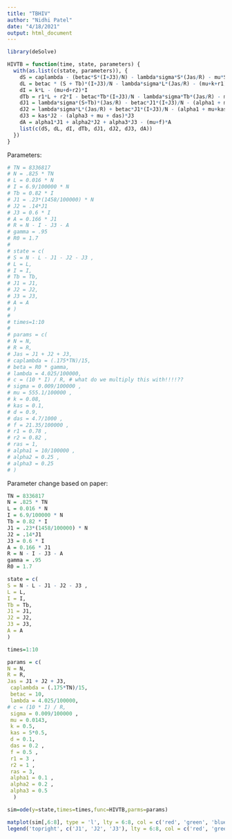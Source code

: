 ```yaml
---
title: "TBHIV"
author: "Nidhi Patel"
date: "4/18/2021"
output: html_document
---
```


```r
library(deSolve)
```

```r
HIVTB = function(time, state, parameters) {
  with(as.list(c(state, parameters)), {
    dS = caplambda - (betac*S*(I+J3)/N) - lambda*sigma*S*(Jas/R) - mu*S
    dL = betac * (S + Tb)*(I+J3)/N - lambda*sigma*L*(Jas/R) - (mu+k+r1)*L
    dI = k*L - (mu+d+r2)*I
    dTb = r1*L + r2*I - betac*Tb*(I+J3)/N - lambda*sigma*Tb*(Jas/R) - mu*Tb
    dJ1 = lambda*sigma*(S+Tb)*(Jas/R) - betac*J1*(I+J3)/N - (alpha1 + mu)*J1 + ras*J2
    dJ2 = lambda*sigma*L*(Jas/R) + betac*J1*(I+J3)/N - (alpha1 + mu+kas+ras)*J2
    dJ3 = kas*J2 - (alpha3 + mu + das)*J3
    dA = alpha1*J1 + alpha2*J2 + alpha3*J3 - (mu+f)*A
    list(c(dS, dL, dI, dTb, dJ1, dJ2, dJ3, dA))
  })
}
```

Parameters:

```r
# TN = 8336817
# N = .825 * TN
# L = 0.016 * N
# I = 6.9/100000 * N
# Tb = 0.82 * I
# J1 = .23*(1458/100000) * N
# J2 = .14*J1
# J3 = 0.6 * I
# A = 0.166 * J1
# R = N - I - J3 - A
# gamma = .95
# R0 = 1.7
# 
# state = c(
# S = N - L - J1 - J2 - J3 ,
# L = L,
# I = I,
# Tb = Tb,
# J1 = J1,
# J2 = J2,
# J3 = J3,
# A = A
# )
# 
# times=1:10
# 
# params = c(
# N = N,
# R = R,
# Jas = J1 + J2 + J3,
# caplambda = (.175*TN)/15,
# beta = R0 * gamma,
# lambda = 4.025/100000,
# c = (10 * I) / R, # what do we multiply this with!!!!??
# sigma = 0.009/100000 ,
# mu = 555.1/100000 ,
# k = 0.08,
# kas = 0.1,
# d = 0.9,
# das = 4.7/1000 ,
# f = 21.35/100000 ,
# r1 = 0.78 ,
# r2 = 0.82 ,
# ras = 1,
# alpha1 = 10/100000 ,
# alpha2 = 0.25 ,
# alpha3 = 0.25
# )
```

Parameter change based on paper:
```r
TN = 8336817
N = .825 * TN
L = 0.016 * N
I = 6.9/100000 * N
Tb = 0.82 * I
J1 = .23*(1458/100000) * N
J2 = .14*J1
J3 = 0.6 * I
A = 0.166 * J1
R = N - I - J3 - A
gamma = .95
R0 = 1.7

state = c(
S = N - L - J1 - J2 - J3 ,
L = L,
I = I,
Tb = Tb,
J1 = J1,
J2 = J2,
J3 = J3,
A = A
)

times=1:10

params = c(
N = N,
R = R,
Jas = J1 + J2 + J3,
 caplambda = (.175*TN)/15,
 betac = 10,
 lambda = 4.025/100000,
# c = (10 * I) / R,
 sigma = 0.009/100000 ,
 mu = 0.0143,
 k = 0.5,
 kas = 5*0.5,
 d = 0.1,
 das = 0.2 ,
 f = 0.5 ,
 r1 = 3 ,
 r2 = 1 ,
 ras = 3,
 alpha1 = 0.1 ,
 alpha2 = 0.2 ,
 alpha3 = 0.5
  )
```

```r
sim=ode(y=state,times=times,func=HIVTB,parms=params)
```

```r
matplot(sim[,6:8], type = 'l', lty = 6:8, col = c('red', 'green', 'blue'), xlab = 'Time', ylab = 'TB')
legend('topright', c('J1', 'J2', 'J3'), lty = 6:8, col = c('red', 'green', 'blue'))
```